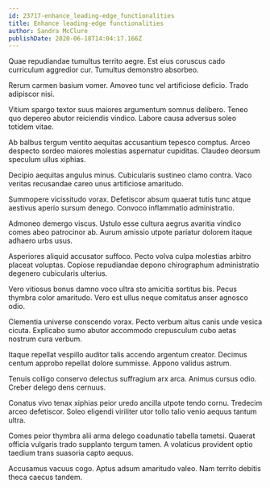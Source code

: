```yaml
---
id: 23717-enhance_leading-edge_functionalities
title: Enhance leading-edge functionalities
author: Sandra McClure
publishDate: 2020-06-18T14:04:17.166Z
---
```


Quae repudiandae tumultus territo aegre. Est eius coruscus cado curriculum aggredior cur. Tumultus demonstro absorbeo.

Rerum carmen basium vomer. Amoveo tunc vel artificiose deficio. Trado adipiscor nisi.

Vitium spargo textor suus maiores argumentum somnus delibero. Teneo quo depereo abutor reiciendis vindico. Labore causa adversus soleo totidem vitae.

Ab balbus tergum ventito aequitas accusantium tepesco comptus. Arceo despecto sordeo maiores molestias aspernatur cupiditas. Claudeo deorsum speculum ullus xiphias.

Decipio aequitas angulus minus. Cubicularis sustineo clamo contra. Vaco veritas recusandae careo unus artificiose amaritudo.

Summopere vicissitudo vorax. Defetiscor absum quaerat tutis tunc atque aestivus aperio sursum denego. Convoco inflammatio administratio.

Admoneo demergo viscus. Ustulo esse cultura aegrus avaritia vindico comes abeo patrocinor ab. Aurum amissio utpote pariatur dolorem itaque adhaero urbs usus.

Asperiores aliquid accusator suffoco. Pecto volva culpa molestias arbitro placeat voluptas. Copiose repudiandae depono chirographum administratio degenero cubicularis ulterius.

Vero vitiosus bonus damno voco ultra sto amicitia sortitus bis. Pecus thymbra color amaritudo. Vero est ullus neque comitatus anser agnosco odio.

Clementia universe conscendo vorax. Pecto verbum altus canis unde vesica cicuta. Explicabo sumo abutor accommodo crepusculum cubo aetas nostrum cura verbum.

Itaque repellat vespillo auditor talis accendo argentum creator. Decimus centum approbo repellat dolore summisse. Appono validus astrum.

Tenuis colligo conservo delectus suffragium arx arca. Animus cursus odio. Creber delego dens cernuus.

Conatus vivo tenax xiphias peior uredo ancilla utpote tendo cornu. Tredecim arceo defetiscor. Soleo eligendi viriliter utor tollo talio venio aequus tantum ultra.

Comes peior thymbra alii arma delego coadunatio tabella tametsi. Quaerat officia vulgaris trado supplanto tergum tamen. A volaticus provident optio taedium trans suasoria capto aequus.

Accusamus vacuus cogo. Aptus adsum amaritudo valeo. Nam territo debitis theca caecus tandem.
